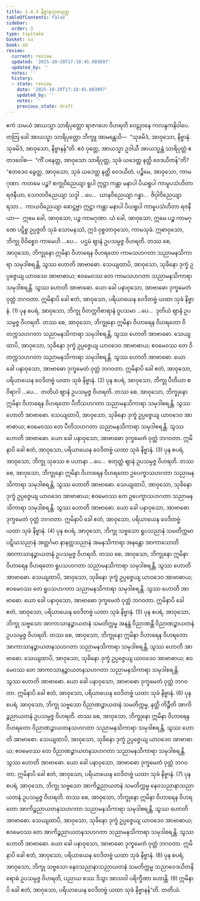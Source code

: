 ```yaml
---
title: 1.4.3 နိဗ္ဗာနသုခသုတ္တ
tableOfContents: false
sidebar:
  order: 3
type: tipitaka
basket: su
book: a9
review:
  current: review
  updated: '2025-10-20T17:18:45.603897'
  updated_by: ''
  notes: ''
  history:
  - state: review
    date: '2025-10-20T17:18:45.603897'
    updated_by: ''
    notes: ''
    previous_state: draft
---
```



<DynamicBreadcrumb />


<ReviewStatus review={frontmatter.review} showDetails={true} />

<HypothesisAnnotation frontmatter={frontmatter} />

<Division number="34" book="a9" e="ch" v="17" p="213">

<Paragraph number="259" book="a9">
ဧကံ သမယံ အာယသ္မာ သာရိပုတ္တော ရာဇဂဟေ ဝိဟရတိ ဝေဠုဝနေ ကလန္ဒကနိဝါပေ. တတြ ခေါ အာယသ္မာ သာရိပုတ္တော ဘိက္ခူ အာမန္တေသိ—  “သုခမိဒံ, အာဝုသော, နိဗ္ဗာနံ. သုခမိဒံ, အာဝုသော, နိဗ္ဗာနန်”တိ. ဧဝံ ဝုတ္တေ, အာယသ္မာ ဥဒါယီ အာယသ္မန္တံ သာရိပုတ္တံ ဧတဒဝေါစ—  “ကိံ ပနေတ္ထ, အာဝုသော သာရိပုတ္တ, သုခံ ယဒေတ္ထ နတ္ထိ ဝေဒယိတန်”တိ? “ဧတဒေဝ ခွေတ္ထ, အာဝုသော, သုခံ ယဒေတ္ထ နတ္ထိ ဝေဒယိတံ. ပဉ္စိမေ, အာဝုသော, ကာမဂုဏာ. ကတမေ ပဉ္စ? စက္ခုဝိညေယျာ ရူပါ ဣဋ္ဌာ ကန္တာ မနာပါ ပိယရူပါ ကာမူပသံဟိတာ ရဇနီယာ, သောတဝိညေယျာ သဒ္ဒါ …ပေ…  ဃာနဝိညေယျာ ဂန္ဓာ…  ဇိဝှါဝိညေယျာ ရသာ…  ကာယဝိညေယျာ ဖောဋ္ဌဗ္ဗာ ဣဋ္ဌာ ကန္တာ မနာပါ ပိယရူပါ ကာမူပသံဟိတာ ရဇနီယာ—  ဣမေ ခေါ, အာဝုသော, ပဉ္စ ကာမဂုဏာ. ယံ ခေါ, အာဝုသော, ဣမေ ပဉ္စ ကာမဂုဏေ ပဋိစ္စ ဥပ္ပဇ္ဇတိ သုခံ သောမနဿံ, ဣဒံ ဝုစ္စတာဝုသော, ကာမသုခံ.
</Paragraph>

<Paragraph number="260" book="a9">
ဣဓာဝုသော, ဘိက္ခု ဝိဝိစ္စေဝ ကာမေဟိ …ပေ…  ပဌမံ ဈာနံ ဥပသမ္ပဇ္ဇ ဝိဟရတိ. တဿ စေ, အာဝုသော, ဘိက္ခုနော ဣမိနာ ဝိဟာရေန ဝိဟရတော ကာမသဟဂတာ သညာမနသိကာရာ သမုဒါစရန္တိ, သွဿ ဟောတိ အာဗာဓော. သေယျထာပိ, အာဝုသော, သုခိနော ဒုက္ခံ ဥပ္ပဇ္ဇေယျ ယာဝဒေဝ အာဗာဓာယ; ဧဝမေဝဿ တေ ကာမသဟဂတာ သညာမနသိကာရာ သမုဒါစရန္တိ. သွဿ ဟောတိ အာဗာဓော. ယော ခေါ ပနာဝုသော, အာဗာဓော ဒုက္ခမေတံ ဝုတ္တံ ဘဂဝတာ. ဣမိနာပိ ခေါ ဧတံ, အာဝုသော, ပရိယာယေန ဝေဒိတဗ္ဗံ ယထာ သုခံ နိဗ္ဗာနံ. (1)
</Paragraph>

<Paragraph number="261" book="a9">
ပုန စပရံ, အာဝုသော, ဘိက္ခု ဝိတက္ကဝိစာရာနံ ဝူပသမာ …ပေ…  ဒုတိယံ ဈာနံ ဥပသမ္ပဇ္ဇ ဝိဟရတိ. တဿ စေ, အာဝုသော, ဘိက္ခုနော ဣမိနာ ဝိဟာရေန ဝိဟရတော ဝိတက္ကသဟဂတာ သညာမနသိကာရာ သမုဒါစရန္တိ, သွဿ ဟောတိ အာဗာဓော. သေယျထာပိ, အာဝုသော, သုခိနော ဒုက္ခံ ဥပ္ပဇ္ဇေယျ ယာဝဒေဝ အာဗာဓာယ; ဧဝမေဝဿ တေ ဝိတက္ကသဟဂတာ သညာမနသိကာရာ သမုဒါစရန္တိ. သွဿ ဟောတိ အာဗာဓော. ယော ခေါ ပနာဝုသော, အာဗာဓော ဒုက္ခမေတံ ဝုတ္တံ ဘဂဝတာ. ဣမိနာပိ ခေါ ဧတံ, အာဝုသော, ပရိယာယေန ဝေဒိတဗ္ဗံ ယထာ သုခံ နိဗ္ဗာနံ. (2)
</Paragraph>

<Paragraph number="262" book="a9">
ပုန စပရံ, အာဝုသော, ဘိက္ခု ပီတိယာ စ ဝိရာဂါ …ပေ…  တတိယံ ဈာနံ ဥပသမ္ပဇ္ဇ ဝိဟရတိ. တဿ စေ, အာဝုသော, ဘိက္ခုနော ဣမိနာ ဝိဟာရေန ဝိဟရတော ပီတိသဟဂတာ သညာမနသိကာရာ သမုဒါစရန္တိ, သွဿ ဟောတိ အာဗာဓော. သေယျထာပိ, အာဝုသော, သုခိနော ဒုက္ခံ ဥပ္ပဇ္ဇေယျ ယာဝဒေဝ အာဗာဓာယ; ဧဝမေဝဿ တေ ပီတိသဟဂတာ သညာမနသိကာရာ သမုဒါစရန္တိ. သွဿ ဟောတိ အာဗာဓော. ယော ခေါ ပနာဝုသော, အာဗာဓော ဒုက္ခမေတံ ဝုတ္တံ ဘဂဝတာ. ဣမိနာပိ ခေါ ဧတံ, အာဝုသော, ပရိယာယေန ဝေဒိတဗ္ဗံ ယထာ သုခံ နိဗ္ဗာနံ. (3)
</Paragraph>

<Paragraph number="263" book="a9">
ပုန စပရံ, အာဝုသော, ဘိက္ခု သုခဿ စ ပဟာနာ …ပေ…  စတုတ္ထံ ဈာနံ ဥပသမ္ပဇ္ဇ ဝိဟရတိ. တဿ စေ, အာဝုသော, ဘိက္ခုနော ဣမိနာ ဝိဟာရေန ဝိဟရတော ဥပေက္ခာသဟဂတာ သညာမနသိကာရာ သမုဒါစရန္တိ, သွဿ ဟောတိ အာဗာဓော. သေယျထာပိ, အာဝုသော, သုခိနော ဒုက္ခံ ဥပ္ပဇ္ဇေယျ ယာဝဒေဝ အာဗာဓာယ; ဧဝမေဝဿ တေ ဥပေက္ခာသဟဂတာ သညာမနသိကာရာ သမုဒါစရန္တိ. သွဿ ဟောတိ အာဗာဓော. ယော ခေါ ပနာဝုသော, အာဗာဓော ဒုက္ခမေတံ ဝုတ္တံ ဘဂဝတာ. ဣမိနာပိ ခေါ ဧတံ, အာဝုသော, ပရိယာယေန ဝေဒိတဗ္ဗံ ယထာ သုခံ နိဗ္ဗာနံ. (4)
</Paragraph>

<Paragraph number="264" book="a9">
ပုန စပရံ, အာဝုသော, ဘိက္ခု သဗ္ဗသော ရူပသညာနံ သမတိက္ကမာ ပဋိဃသညာနံ အတ္ထင်္ဂမာ နာနတ္တသညာနံ အမနသိကာရာ အနန္တော အာကာသောတိ အာကာသာနဉ္စာယတနံ ဥပသမ္ပဇ္ဇ ဝိဟရတိ. တဿ စေ, အာဝုသော, ဘိက္ခုနော ဣမိနာ ဝိဟာရေန ဝိဟရတော ရူပသဟဂတာ သညာမနသိကာရာ သမုဒါစရန္တိ, သွဿ ဟောတိ အာဗာဓော. သေယျထာပိ, အာဝုသော, သုခိနော ဒုက္ခံ ဥပ္ပဇ္ဇေယျ ယာဝဒေဝ အာဗာဓာယ; ဧဝမေဝဿ တေ ရူပသဟဂတာ သညာမနသိကာရာ သမုဒါစရန္တိ. သွဿ ဟောတိ အာဗာဓော. ယော ခေါ ပနာဝုသော, အာဗာဓော ဒုက္ခမေတံ ဝုတ္တံ ဘဂဝတာ. ဣမိနာပိ ခေါ ဧတံ, အာဝုသော, ပရိယာယေန ဝေဒိတဗ္ဗံ ယထာ သုခံ နိဗ္ဗာနံ. (5)
</Paragraph>

<Paragraph number="265" book="a9">
ပုန စပရံ, အာဝုသော, ဘိက္ခု သဗ္ဗသော အာကာသာနဉ္စာယတနံ သမတိက္ကမ္မ အနန္တံ ဝိညာဏန္တိ ဝိညာဏဉ္စာယတနံ ဥပသမ္ပဇ္ဇ ဝိဟရတိ. တဿ စေ, အာဝုသော, ဘိက္ခုနော ဣမိနာ ဝိဟာရေန ဝိဟရတော အာကာသာနဉ္စာယတနသဟဂတာ သညာမနသိကာရာ သမုဒါစရန္တိ, သွဿ ဟောတိ အာဗာဓော. သေယျထာပိ, အာဝုသော, သုခိနော ဒုက္ခံ ဥပ္ပဇ္ဇေယျ ယာဝဒေဝ အာဗာဓာယ; ဧဝမေဝဿ တေ အာကာသာနဉ္စာယတနသဟဂတာ သညာမနသိကာရာ သမုဒါစရန္တိ. သွဿ ဟောတိ အာဗာဓော. ယော ခေါ ပနာဝုသော, အာဗာဓော ဒုက္ခမေတံ ဝုတ္တံ ဘဂဝတာ. ဣမိနာပိ ခေါ ဧတံ, အာဝုသော, ပရိယာယေန ဝေဒိတဗ္ဗံ ယထာ သုခံ နိဗ္ဗာနံ. (6)
</Paragraph>

<Paragraph number="266" book="a9">
ပုန စပရံ, အာဝုသော, ဘိက္ခု သဗ္ဗသော ဝိညာဏဉ္စာယတနံ သမတိက္ကမ္မ, နတ္ထိ ကိဉ္စီတိ အာကိဉ္စညာယတနံ ဥပသမ္ပဇ္ဇ ဝိဟရတိ. တဿ စေ, အာဝုသော, ဘိက္ခုနော ဣမိနာ ဝိဟာရေန ဝိဟရတော ဝိညာဏဉ္စာယတနသဟဂတာ သညာမနသိကာရာ သမုဒါစရန္တိ, သွဿ ဟောတိ အာဗာဓော. သေယျထာပိ, အာဝုသော, သုခိနော ဒုက္ခံ ဥပ္ပဇ္ဇေယျ ယာဝဒေဝ အာဗာဓာယ; ဧဝမေဝဿ တေ ဝိညာဏဉ္စာယတနသဟဂတာ သညာမနသိကာရာ သမုဒါစရန္တိ. သွဿ ဟောတိ အာဗာဓော. ယော ခေါ ပနာဝုသော, အာဗာဓော ဒုက္ခမေတံ ဝုတ္တံ ဘဂဝတာ. ဣမိနာပိ ခေါ ဧတံ, အာဝုသော, ပရိယာယေန ဝေဒိတဗ္ဗံ ယထာ သုခံ နိဗ္ဗာနံ. (7)
</Paragraph>

<Paragraph number="267" book="a9">
ပုန စပရံ, အာဝုသော, ဘိက္ခု သဗ္ဗသော အာကိဉ္စညာယတနံ သမတိက္ကမ္မ နေဝသညာနာသညာယတနံ ဥပသမ္ပဇ္ဇ ဝိဟရတိ. တဿ စေ, အာဝုသော, ဘိက္ခုနော ဣမိနာ ဝိဟာရေန ဝိဟရတော အာကိဉ္စညာယတနသဟဂတာ သညာမနသိကာရာ သမုဒါစရန္တိ, သွဿ ဟောတိ အာဗာဓော. သေယျထာပိ, အာဝုသော, သုခိနော ဒုက္ခံ ဥပ္ပဇ္ဇေယျ ယာဝဒေဝ အာဗာဓာယ; ဧဝမေဝဿ တေ အာကိဉ္စညာယတနသဟဂတာ သညာမနသိကာရာ သမုဒါစရန္တိ. သွဿ ဟောတိ အာဗာဓော. ယော ခေါ ပနာဝုသော, အာဗာဓော ဒုက္ခမေတံ ဝုတ္တံ ဘဂဝတာ. ဣမိနာပိ ခေါ ဧတံ, အာဝုသော, ပရိယာယေန ဝေဒိတဗ္ဗံ ယထာ သုခံ နိဗ္ဗာနံ. (8)
</Paragraph>

<Paragraph number="268" book="a9">
ပုန စပရံ, အာဝုသော, ဘိက္ခု သဗ္ဗသော နေဝသညာနာသညာယတနံ သမတိက္ကမ္မ သညာဝေဒယိတနိရောဓံ ဥပသမ္ပဇ္ဇ ဝိဟရတိ, ပညာယ စဿ ဒိသွာ အာသဝါ ပရိက္ခီဏာ ဟောန္တိ. (9)
</Paragraph>

<Paragraph number="269" book="a9">
ဣမိနာပိ ခေါ ဧတံ, အာဝုသော, ပရိယာယေန ဝေဒိတဗ္ဗံ ယထာ သုခံ နိဗ္ဗာနန်”တိ.

</Paragraph>
</Division>

<Paragraph number="270" type="center" book="a9">
တတိယံ.
</Paragraph>